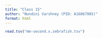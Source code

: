 ```yaml
---
title: "Class 15"
author: "Nundini Varshney (PID: A16867985)"
format: html
---
```


```r
read.tsv("mm-second.x.zebrafish.tsv")
```

